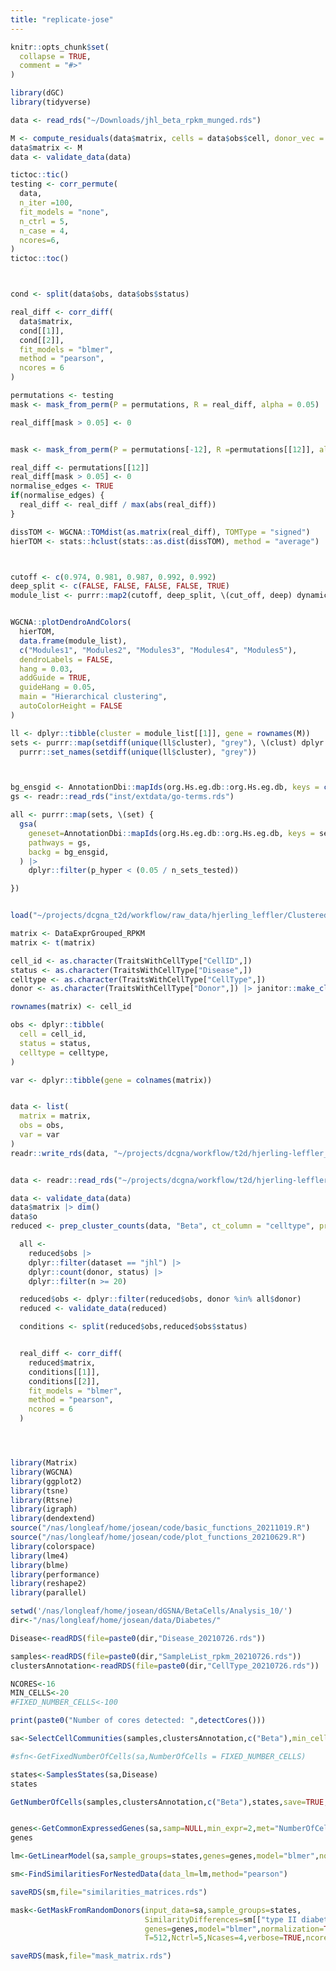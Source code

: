 ```yaml
---
title: "replicate-jose"
---
```


```r
knitr::opts_chunk$set(
  collapse = TRUE,
  comment = "#>"
)
```

```r
library(dGC)
library(tidyverse)
```

```r
data <- read_rds("~/Downloads/jhl_beta_rpkm_munged.rds")

M <- compute_residuals(data$matrix, cells = data$obs$cell, donor_vec = data$obs$donor,ncores = 6)
data$matrix <- M
data <- validate_data(data)

tictoc::tic()
testing <- corr_permute(
  data,
  n_iter =100,
  fit_models = "none",
  n_ctrl = 5, 
  n_case = 4,
  ncores=6,
)
tictoc::toc()



cond <- split(data$obs, data$obs$status)

real_diff <- corr_diff(
  data$matrix,
  cond[[1]],
  cond[[2]],
  fit_models = "blmer",
  method = "pearson",
  ncores = 6
)

permutations <- testing
mask <- mask_from_perm(P = permutations, R = real_diff, alpha = 0.05)

real_diff[mask > 0.05] <- 0


mask <- mask_from_perm(P = permutations[-12], R =permutations[[12]], alpha = 0.05)

real_diff <- permutations[[12]]
real_diff[mask > 0.05] <- 0
normalise_edges <- TRUE
if(normalise_edges) {
  real_diff <- real_diff / max(abs(real_diff))
}

dissTOM <- WGCNA::TOMdist(as.matrix(real_diff), TOMType = "signed")
hierTOM <- stats::hclust(stats::as.dist(dissTOM), method = "average")



cutoff <- c(0.974, 0.981, 0.987, 0.992, 0.992)
deep_split <- c(FALSE, FALSE, FALSE, FALSE, TRUE)
module_list <- purrr::map2(cutoff, deep_split, \(cut_off, deep) dynamicTreeCut::cutreeDynamic(hierTOM, method = "tree", minClusterSize = 30, cutHeight = cut_off, deepSplit = deep) |> WGCNA::labels2colors())


WGCNA::plotDendroAndColors(
  hierTOM,
  data.frame(module_list),
  c("Modules1", "Modules2", "Modules3", "Modules4", "Modules5"),
  dendroLabels = FALSE,
  hang = 0.03,
  addGuide = TRUE,
  guideHang = 0.05,
  main = "Hierarchical clustering",
  autoColorHeight = FALSE
)

ll <- dplyr::tibble(cluster = module_list[[1]], gene = rownames(M))
sets <- purrr::map(setdiff(unique(ll$cluster), "grey"), \(clust) dplyr::filter(ll, cluster == clust) |> dplyr::pull(gene)) |>
  purrr::set_names(setdiff(unique(ll$cluster), "grey"))



bg_ensgid <- AnnotationDbi::mapIds(org.Hs.eg.db::org.Hs.eg.db, keys = colnames(M), keytype = c("ALIAS"), column = "ENSEMBL")
gs <- readr::read_rds("inst/extdata/go-terms.rds")

all <- purrr::map(sets, \(set) {
  gsa(
    geneset=AnnotationDbi::mapIds(org.Hs.eg.db::org.Hs.eg.db, keys = set, keytype = c("ALIAS"), column = "ENSEMBL"),
    pathways = gs,
    backg = bg_ensgid,
  ) |>
    dplyr::filter(p_hyper < (0.05 / n_sets_tested))

})



```


```r
load("~/projects/dcgna_t2d/workflow/raw_data/hjerling_leffler/ClusteredData_20210723.RData")
```

```r
matrix <- DataExprGrouped_RPKM
matrix <- t(matrix)

cell_id <- as.character(TraitsWithCellType["CellID",])
status <- as.character(TraitsWithCellType["Disease",])
celltype <- as.character(TraitsWithCellType["CellType",])
donor <- as.character(TraitsWithCellType["Donor",]) |> janitor::make_clean_names(allow_dupes = TRUE) 

rownames(matrix) <- cell_id

obs <- dplyr::tibble(
  cell = cell_id,
  status = status,
  celltype = celltype,
)

var <- dplyr::tibble(gene = colnames(matrix))


data <- list(
  matrix = matrix,
  obs = obs,
  var = var
)
readr::write_rds(data, "~/projects/dcgna/workflow/t2d/hjerling-leffler_rpkm.rds")


data <- readr::read_rds("~/projects/dcgna/workflow/t2d/hjerling-leffler_rpkm.rds")

data <- validate_data(data)
data$matrix |> dim()
data$o
reduced <- prep_cluster_counts(data, "Beta", ct_column = "celltype", prop_cells = 0.3)

  all <-
    reduced$obs |>
    dplyr::filter(dataset == "jhl") |>
    dplyr::count(donor, status) |>
    dplyr::filter(n >= 20)

  reduced$obs <- dplyr::filter(reduced$obs, donor %in% all$donor)
  reduced <- validate_data(reduced)

  conditions <- split(reduced$obs,reduced$obs$status)


  real_diff <- corr_diff(
    reduced$matrix,
    conditions[[1]],
    conditions[[2]],
    fit_models = "blmer",
    method = "pearson",
    ncores = 6
  )





```





```r
library(Matrix)
library(WGCNA)
library(ggplot2)
library(tsne)
library(Rtsne)
library(igraph)
library(dendextend)
source("/nas/longleaf/home/josean/code/basic_functions_20211019.R")
source("/nas/longleaf/home/josean/code/plot_functions_20210629.R")
library(colorspace)
library(lme4)
library(blme)
library(performance)
library(reshape2)
library(parallel)

setwd('/nas/longleaf/home/josean/dGSNA/BetaCells/Analysis_10/')
dir<-"/nas/longleaf/home/josean/data/Diabetes/"

Disease<-readRDS(file=paste0(dir,"Disease_20210726.rds"))

samples<-readRDS(file=paste0(dir,"SampleList_rpkm_20210726.rds"))
clustersAnnotation<-readRDS(file=paste0(dir,"CellType_20210726.rds"))

NCORES<-16
MIN_CELLS<-20
#FIXED_NUMBER_CELLS<-100

print(paste0("Number of cores detected: ",detectCores()))

sa<-SelectCellCommunities(samples,clustersAnnotation,c("Beta"),min_cells = MIN_CELLS)

#sfn<-GetFixedNumberOfCells(sa,NumberOfCells = FIXED_NUMBER_CELLS)

states<-SamplesStates(sa,Disease)
states

GetNumberOfCells(samples,clustersAnnotation,c("Beta"),states,save=TRUE,filename="Ncells_betacells.rds")


genes<-GetCommonExpressedGenes(sa,samp=NULL,min_expr=2,met="NumberOfCells",min_cells=10,cell_proportion=0.3,print=TRUE,FileName="BetaCells_BackgroundGeneSet.txt")
genes

lm<-GetLinearModel(sa,sample_groups=states,genes=genes,model="blmer",normalization=TRUE)

sm<-FindSimilaritiesForNestedData(data_lm=lm,method="pearson")

saveRDS(sm,file="similarities_matrices.rds")

mask<-GetMaskFromRandomDonors(input_data=sa,sample_groups=states,
                              SimilarityDifferences=sm[["type II diabetes"]]-sm[["normal"]],
                              genes=genes,model="blmer",normalization=TRUE,replacement=FALSE,method="pearson",
                              T=512,Nctrl=5,Ncases=4,verbose=TRUE,ncores=NCORES)

saveRDS(mask,file="mask_matrix.rds")
```



